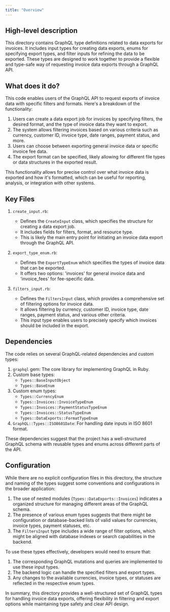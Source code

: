 ```yaml
---
title: "Overview"
---
```


## High-level description
This directory contains GraphQL type definitions related to data exports for invoices. It includes input types for creating data exports, enums for specifying export types, and filter inputs for refining the data to be exported. These types are designed to work together to provide a flexible and type-safe way of requesting invoice data exports through a GraphQL API.

## What does it do?
This code enables users of the GraphQL API to request exports of invoice data with specific filters and formats. Here's a breakdown of the functionality:

1. Users can create a data export job for invoices by specifying filters, the desired format, and the type of invoice data they want to export.
2. The system allows filtering invoices based on various criteria such as currency, customer ID, invoice type, date ranges, payment status, and more.
3. Users can choose between exporting general invoice data or specific invoice fee data.
4. The export format can be specified, likely allowing for different file types or data structures in the exported result.

This functionality allows for precise control over what invoice data is exported and how it's formatted, which can be useful for reporting, analysis, or integration with other systems.

## Key Files

1. `create_input.rb`:
   - Defines the `CreateInput` class, which specifies the structure for creating a data export job.
   - It includes fields for filters, format, and resource type.
   - This is likely the main entry point for initiating an invoice data export through the GraphQL API.

2. `export_type_enum.rb`:
   - Defines the `ExportTypeEnum` which specifies the types of invoice data that can be exported.
   - It offers two options: 'invoices' for general invoice data and 'invoice_fees' for fee-specific data.

3. `filters_input.rb`:
   - Defines the `FiltersInput` class, which provides a comprehensive set of filtering options for invoice data.
   - It allows filtering by currency, customer ID, invoice type, date ranges, payment status, and various other criteria.
   - This input type enables users to precisely specify which invoices should be included in the export.

## Dependencies
The code relies on several GraphQL-related dependencies and custom types:

1. `graphql` gem: The core library for implementing GraphQL in Ruby.
2. Custom base types:
   - `Types::BaseInputObject`
   - `Types::BaseEnum`
3. Custom enum types:
   - `Types::CurrencyEnum`
   - `Types::Invoices::InvoiceTypeEnum`
   - `Types::Invoices::PaymentStatusTypeEnum`
   - `Types::Invoices::StatusTypeEnum`
   - `Types::DataExports::FormatTypeEnum`
4. `GraphQL::Types::ISO8601Date`: For handling date inputs in ISO 8601 format.

These dependencies suggest that the project has a well-structured GraphQL schema with reusable types and enums across different parts of the API.

## Configuration
While there are no explicit configuration files in this directory, the structure and naming of the types suggest some conventions and configurations in the broader application:

1. The use of nested modules (`Types::DataExports::Invoices`) indicates a organized structure for managing different areas of the GraphQL schema.
2. The presence of various enum types suggests that there might be configuration or database-backed lists of valid values for currencies, invoice types, payment statuses, etc.
3. The `FiltersInput` type includes a wide range of filter options, which might be aligned with database indexes or search capabilities in the backend.

To use these types effectively, developers would need to ensure that:

1. The corresponding GraphQL mutations and queries are implemented to use these input types.
2. The backend logic can handle the specified filters and export types.
3. Any changes to the available currencies, invoice types, or statuses are reflected in the respective enum types.

In summary, this directory provides a well-structured set of GraphQL types for handling invoice data exports, offering flexibility in filtering and export options while maintaining type safety and clear API design.